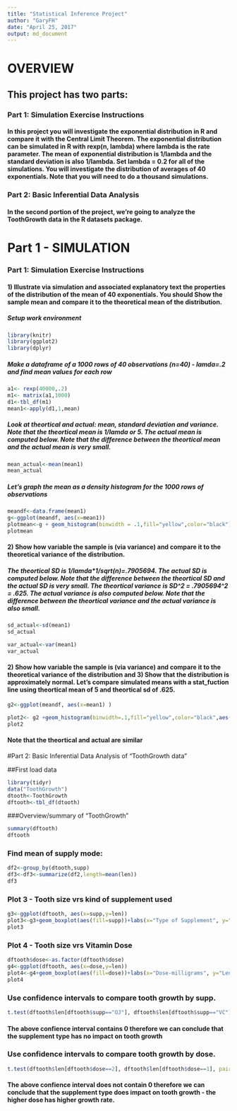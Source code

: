 ```yaml
---
title: "Statistical Inference Project"
author: "GaryFH"
date: "April 25, 2017"
output: md_document
---
```


#                            OVERVIEW
##      This project has two parts: 

###     Part 1: Simulation Exercise Instructions

####  In this project you will investigate the exponential distribution in R and compare it with the Central Limit Theorem. The exponential distribution can be simulated in R with rexp(n, lambda) where lambda is the rate parameter. The mean of exponential distribution is 1/lambda and the standard deviation is also 1/lambda. Set lambda = 0.2 for all of the simulations. You will investigate the distribution of averages of 40 exponentials. Note that you will need to do a thousand simulations.


###     Part 2: Basic Inferential Data Analysis 

####  In the second portion of the project, we're going to analyze the ToothGrowth data in the R datasets package. 





#                       Part 1 - SIMULATION

###  Part 1: Simulation Exercise Instructions
 
####    1) Illustrate via simulation and associated explanatory text the properties of the distribution of the mean of 40 exponentials. You should Show the sample mean and compare it to the theoretical mean of the distribution.

##### Setup work environment
```r
library(knitr)
library(ggplot2)
library(dplyr)
```

##### Make a dataframe of a 1000 rows of 40 observations (n=40) - lamda=.2 and find mean values for each row

```r
a1<- rexp(40000,.2)
m1<- matrix(a1,1000)
d1<-tbl_df(m1)
mean1<-apply(d1,1,mean)

```

##### Look at theortical and actual: mean, standard deviation and variance.   Note that the theortical mean is 1/lamda or 5.   The actual mean is computed below.  Note that the difference between the theortical mean and the actual mean is very small.

```r
mean_actual<-mean(mean1)
mean_actual
```

##### Let's graph the mean as a density histogram for the 1000 rows of observations

```r
meandf<-data.frame(mean1)
g<-ggplot(meandf, aes(x=mean1))
plotmean<-g + geom_histogram(binwidth = .1,fill="yellow",color="black")+labs(x="Mean Values", y="Frequency",title="Simulated distribution of the mean for 1000 rows of 40 exponentials")
plotmean

```



####    2) Show how variable the sample is (via variance) and compare it to the theoretical variance of the distribution. 
##### The theortical SD is 1/lamda*1/sqrt(n)=.7905694.  The actual SD is computed below.  Note that the difference between the theortical SD and the actual SD is very small.  The theortical variance is SD^2 = .7905694^2 = .625.  The actual variance is also computed below.    Note that the difference between the theortical variance and the actual variance is also small.

```r
sd_actual<-sd(mean1)
sd_actual

var_actual<-var(mean1)
var_actual
```



####  2) Show how variable the sample is (via variance) and compare it to the theoretical variance of the distribution and  3) Show that the distribution is approximately normal.  Let's compare simulated means with a stat_fuction line using theortical mean of 5 and theortical sd of .625.

```r
g2<-ggplot(meandf, aes(x=mean1) )

plot2<- g2 +geom_histogram(binwidth=.1,fill="yellow",color="black",aes(y=..density..))+labs(x="Mean Values", y="Density",title="Compare distribution of the theortical mean (RedLine) vrs actual mean (GreenLine)") + stat_function(fun = dnorm, args = list(mean=5,sd=.7776059),color="red",size=1) + stat_density(geom="line",color="green",size=1) 
plot2
```

#### Note that the theortical and actual are similar

#Part 2: Basic Inferential Data Analysis of "ToothGrowth data"


##First load data

```r
library(tidyr)
data("ToothGrowth")
dtooth<-ToothGrowth
dftooth<-tbl_df(dtooth)
```

###Overview/summary of "ToothGrowth"

```r
summary(dftooth)
dftooth
```

### Find mean of supply mode:

```r
df2<-group_by(dtooth,supp)
df3<-df3<-summarize(df2,length=mean(len))
df3
```

### Plot 3 - Tooth size vrs kind of supplement used

```r

g3<-ggplot(dftooth, aes(x=supp,y=len))
plot3<-g3+geom_boxplot(aes(fill=supp))+labs(x="Type of Supplement", y="Length of Tooth", title="Length of Tooth vrs supplement type")
plot3
```

### Plot 4 - Tooth size vrs Vitamin Dose

```r
dftooth$dose<-as.factor(dftooth$dose)
g4<-ggplot(dftooth, aes(x=dose,y=len))
plot4<-g4+geom_boxplot(aes(fill=dose))+labs(x="Dose-milligrams", y="Length of Tooth", title="Length of Tooth vrs Dose Strength")
plot4
```



### Use confidence intervals to compare tooth growth by supp.

```r

t.test(dftooth$len[dftooth$supp=="OJ"], dftooth$len[dftooth$supp=="VC"], paired = FALSE, var.equal = FALSE)$conf.int
```

#### The above confience interval contains 0 therefore we can conclude that the supplement type has no impact on tooth growth


### Use confidence intervals to compare tooth growth by dose.

```r

t.test(dftooth$len[dftooth$dose==2], dftooth$len[dftooth$dose==1], paired = FALSE, var.equal = FALSE)$conf.int
```

#### The above confience interval does not contain 0 therefore we can conclude that the supplement type does impact on tooth growth - the higher dose has higher growth rate.








